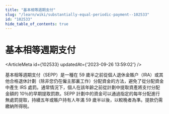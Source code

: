 ```yaml
---
title: "基本相等週期支付"
slug: "/learn/wiki/substantially-equal-periodic-payment--102533"
id: "102533"
hide_table_of_contents: true
---
```



# 基本相等週期支付

<ArticleMeta id={102533} updatedAt={'2023-09-26 13:59:02'} />
<div className='border-solid border-b border-t-0 my-4 border-[var(--ifm-color-gray-300)]' />

基本相等週期支付（SEPP）是一種在 59 歲半之前從個人退休金賬户（IRA）或其他合格退休計劃（除非您仍在僱主那裏工作）分配資金的方法，避免了從分配資金中產生 IRS 處罰。通常情況下，個人在該年齡之前從計劃中提取資產將支付分配金額的 10％的早期提取罰款。SEPP 計劃中的資金可以通過指定的每年分配進行無處罰提取，持續五年或賬户持有人年滿 59 歲半以後，以較晚者為準。提款仍需繳納所得税。
